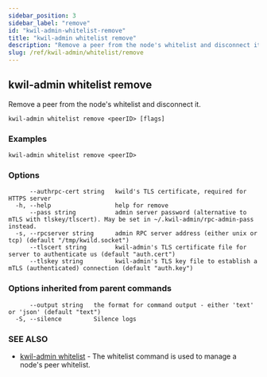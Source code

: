 ```yaml
---
sidebar_position: 3
sidebar_label: "remove"
id: "kwil-admin-whitelist-remove"
title: "kwil-admin whitelist remove"
description: "Remove a peer from the node's whitelist and disconnect it."
slug: /ref/kwil-admin/whitelist/remove
---
```


## kwil-admin whitelist remove

Remove a peer from the node's whitelist and disconnect it.

```
kwil-admin whitelist remove <peerID> [flags]
```

### Examples

```
kwil-admin whitelist remove <peerID>
```

### Options

```
      --authrpc-cert string   kwild's TLS certificate, required for HTTPS server
  -h, --help                  help for remove
      --pass string           admin server password (alternative to mTLS with tlskey/tlscert). May be set in ~/.kwil-admin/rpc-admin-pass instead.
  -s, --rpcserver string      admin RPC server address (either unix or tcp) (default "/tmp/kwild.socket")
      --tlscert string        kwil-admin's TLS certificate file for server to authenticate us (default "auth.cert")
      --tlskey string         kwil-admin's TLS key file to establish a mTLS (authenticated) connection (default "auth.key")
```

### Options inherited from parent commands

```
      --output string   the format for command output - either 'text' or 'json' (default "text")
  -S, --silence         Silence logs
```

### SEE ALSO

* [kwil-admin whitelist](/docs/ref/kwil-admin/whitelist)	 - The whitelist command is used to manage a node's peer whitelist.

